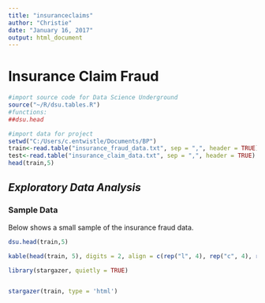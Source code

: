 ```yaml
---
title: "insuranceclaims"
author: "Christie"
date: "January 16, 2017"
output: html_document
---
```


# Insurance Claim Fraud



```r
#import source code for Data Science Underground
source("~/R/dsu.tables.R")
#functions: 
##dsu.head

#import data for project
setwd("C:/Users/c.entwistle/Documents/BP")
train<-read.table("insurance_fraud_data.txt", sep = ",", header = TRUE)
test<-read.table("insurance_claim_data.txt", sep = ",", header = TRUE)
head(train,5)
```


## _Exploratory Data Analysis_
### Sample Data

Below shows a small sample of the insurance fraud data.
```r
dsu.head(train,5)


```


```r
kable(head(train, 5), digits = 2, align = c(rep("l", 4), rep("c", 4), rep("r", 4)))
```


```r
library(stargazer, quietly = TRUE)


stargazer(train, type = 'html')
```